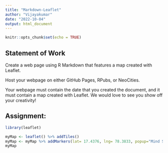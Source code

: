 ---
title: "Markdown-Leaflet"
author: "Vijayakumar"
date: "2022-10-04"
output: html_document
---

```{r setup, include=FALSE}
knitr::opts_chunk$set(echo = TRUE)
```

## Statement of Work
Create a web page using R Markdown that features a map created with Leaflet.

Host your webpage on either GitHub Pages, RPubs, or NeoCities.

Your webpage must contain the date that you created the document, and it must contain a map created with Leaflet. We would love to see you show off your creativity!

## Assignment:

```{r}
library(leaflet)
```

```{r}
myMap <- leaflet() %>% addTiles()   
myMap <- myMap %>% addMarkers(lat= 17.4376, lng= 78.3833, popup="Mind Space, Hyderabad, TS, India")
myMap 
```